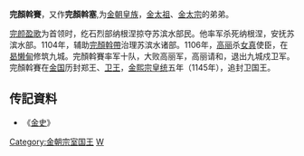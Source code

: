 '''完顏斡賽'''，又作'''完顏斡塞''',为[[金朝|金朝]][[皇族|皇族]]，[[金太祖|金太祖]]、[[金太宗|金太宗]]的弟弟。

[[完颜盈歌|完颜盈歌]]为首领时，纥石烈部纳根涅掠夺苏滨水部民。他率军杀死纳根涅，安抚苏滨水部。1104年，辅助[[完顏斡帶|完顏斡帶]]治理苏滨水诸部。1106年，[[高丽|高丽]]杀[[女真|女真]]使臣，在[[曷懒甸|曷懒甸]]修筑九城。完顏斡賽率军十队，大败高丽军，高丽请和，退出九城戍卫军。完顏斡賽在[[金国|金国]]历封郑王、[[卫王|卫王]]，[[金熙宗|金熙宗]][[皇统|皇统]]五年（1145年），追封卫国王。

== 传記資料 ==
*《[[金史|金史]]》

{{DEFAULTSORT:W完顏}}
[[Category:金朝宗室国王|Category:金朝宗室国王]]
[[Category:完顏氏|W]]